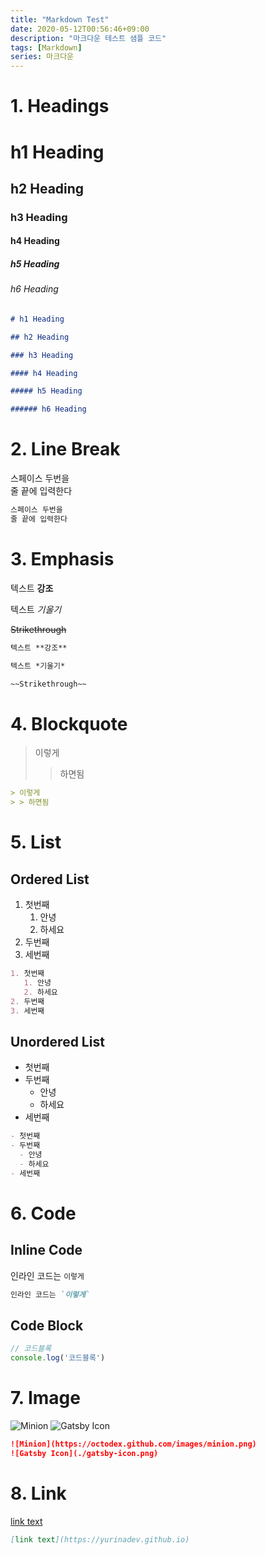 ```yaml
---
title: "Markdown Test"
date: 2020-05-12T00:56:46+09:00
description: "마크다운 테스트 샘플 코드"
tags: [Markdown]
series: 마크다운
---
```


# 1. Headings

# h1 Heading

## h2 Heading

### h3 Heading

#### h4 Heading

##### h5 Heading

###### h6 Heading

```md
# h1 Heading

## h2 Heading

### h3 Heading

#### h4 Heading

##### h5 Heading

###### h6 Heading
```

# 2. Line Break

스페이스 두번을  
줄 끝에 입력한다

```md
스페이스 두번을  
줄 끝에 입력한다
```

# 3. Emphasis

텍스트 **강조**

텍스트 *기울기*

~~Strikethrough~~

```md
텍스트 **강조**

텍스트 *기울기*

~~Strikethrough~~
```

# 4. Blockquote

> 이렇게
> > 하면됨

```md
> 이렇게
> > 하면됨
```

# 5. List

## Ordered List

1. 첫번째
   1. 안녕
   2. 하세요
2. 두번째
3. 세번째

```md
1. 첫번째
   1. 안녕
   2. 하세요
2. 두번째
3. 세번째
```

## Unordered List

- 첫번째
- 두번째
  - 안녕
  - 하세요
- 세번째

```md
- 첫번째
- 두번째
  - 안녕
  - 하세요
- 세번째
```

# 6. Code

## Inline Code

인라인 코드는 `이렇게`

```md
인라인 코드는 `이렇게`
```

## Code Block

```js
// 코드블록
console.log('코드블록')
```

# 7. Image

![Minion](https://octodex.github.com/images/minion.png)
![Gatsby Icon](./gatsby-icon.png)

```md
![Minion](https://octodex.github.com/images/minion.png)
![Gatsby Icon](./gatsby-icon.png)
```

# 8. Link

[link text](https://yurinadev.github.io)

```md
[link text](https://yurinadev.github.io)
```
